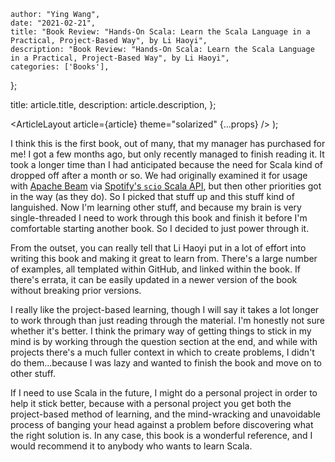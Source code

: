 
    author: "Ying Wang",
    date: "2021-02-21",
    title: "Book Review: "Hands-On Scala: Learn the Scala Language in a Practical, Project-Based Way", by Li Haoyi",
    description: "Book Review: "Hands-On Scala: Learn the Scala Language in a Practical, Project-Based Way", by Li Haoyi",
    categories: ['Books'],
};

  title: article.title,
  description: article.description,
};

  <ArticleLayout article={article} theme="solarized" {...props} />
);

I think this is the first book, out of many, that my manager has purchased for
me! I got a few months ago, but only recently managed to finish reading it. It
took a longer time than I had anticipated because the need for Scala kind of
dropped off after a month or so. We had originally examined it for usage with
[Apache Beam](https://beam.apache.org/) via [Spotify's `scio` Scala
API](https://spotify.github.io/scio/), but then other priorities got in the way
(as they do). So I picked that stuff up and this stuff kind of languished. Now
I'm learning other stuff, and because my brain is very single-threaded I need to
work through this book and finish it before I'm comfortable starting another
book. So I decided to just power through it.

From the outset, you can really tell that Li Haoyi put in a lot of effort into
writing this book and making it great to learn from. There's a large number of
examples, all templated within GitHub, and linked within the book. If there's
errata, it can be easily updated in a newer version of the book without breaking
prior versions.

I really like the project-based learning, though I will say it takes a lot
longer to work through than just reading through the material. I'm honestly not
sure whether it's better. I think the primary way of getting things to stick in
my mind is by working through the question section at the end, and while with
projects there's a much fuller context in which to create problems, I didn't do
them...because I was lazy and wanted to finish the book and move on to other
stuff.

If I need to use Scala in the future, I might do a personal project in order to
help it stick better, because with a personal project you get both the
project-based method of learning, and the mind-wracking and unavoidable process
of banging your head against a problem before discovering what the right
solution is. In any case, this book is a wonderful reference, and I would
recommend it to anybody who wants to learn Scala.
